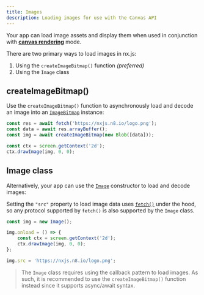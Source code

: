 ```yaml
---
title: Images
description: Loading images for use with the Canvas API
---
```


Your app can load image assets and display them when used in
conjunction with [**canvas rendering**](/runtime/rendering/canvas) mode.

There are two primary ways to load images in nx.js:

1. Using the `createImageBitmap()` function _(preferred)_
1. Using the `Image` class

## createImageBitmap()

Use the `createImageBitmap()` function to asynchronously load and decode an image into
an [`ImageBitmap`](https://developer.mozilla.org/en-US/docs/Web/API/createImageBitmap) instance:

```typescript
const res = await fetch('https://nxjs.n8.io/logo.png');
const data = await res.arrayBuffer();
const img = await createImageBitmap(new Blob([data]));

const ctx = screen.getContext('2d');
ctx.drawImage(img, 0, 0);
```

## Image class

Alternatively, your app can use the [`Image`](/runtime/api/classes/Image)
constructor to load and decode images:

Setting the `"src"` property to load image data uses [`fetch()`](/runtime/api/functions/fetch) under
the hood, so any protocol supported by `fetch()` is also supported by the `Image` class.

```typescript
const img = new Image();

img.onload = () => {
    const ctx = screen.getContext('2d');
    ctx.drawImage(img, 0, 0);
};

img.src = 'https://nxjs.n8.io/logo.png';
```

> The `Image` class requires using the callback pattern to load images. As such, it is
> recommended to use the `createImageBitmap()` function instead since it supports async/await syntax.
